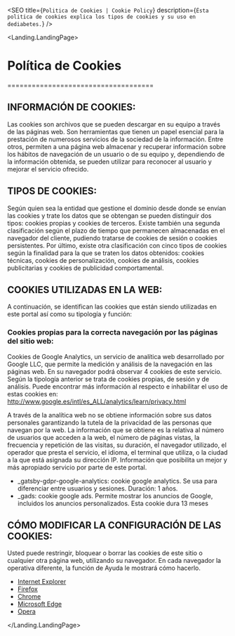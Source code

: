 

<Layout>

<SEO title={`Politica de Cookies | Cookie Policy`} description={`Ésta politica de cookies explica los tipos de cookies y su uso en dediabetes.`} />

<Landing.LandingPage>


# Política de Cookies
====================================


## INFORMACIÓN DE COOKIES:

Las cookies son archivos que se pueden descargar en su equipo a través de las páginas web. Son herramientas que tienen un papel esencial para la prestación de numerosos servicios de la sociedad de la información. Entre otros, permiten a una página web almacenar y recuperar información sobre los hábitos de navegación de un usuario o de su equipo y, dependiendo de la información obtenida, se pueden utilizar para reconocer al usuario y mejorar el servicio ofrecido.

## TIPOS DE COOKIES:

Según quien sea la entidad que gestione el dominio desde donde se envían las cookies y trate los datos que se obtengan se pueden distinguir dos tipos: cookies propias y cookies de terceros.
Existe también una segunda clasificación según el plazo de tiempo que permanecen almacenadas en el navegador del cliente, pudiendo tratarse de cookies de sesión o cookies persistentes.
Por último, existe otra clasificación con cinco tipos de cookies según la finalidad para la que se traten los datos obtenidos: cookies técnicas, cookies de personalización, cookies de análisis, cookies publicitarias y cookies de publicidad comportamental.

## COOKIES UTILIZADAS EN LA WEB:
A continuación, se identifican las cookies que están siendo utilizadas en este portal así como su tipología y función:

### Cookies propias para la correcta navegación por las páginas del sitio web:

Cookies de Google Analytics, un servicio de analítica web desarrollado por Google LLC, que permite la medición y análisis de la navegación en las páginas web. En su navegador podrá observar 4 cookies de este servicio. Según la tipología anterior se trata de cookies propias, de sesión y de análisis. Puede encontrar más información al respecto e inhabilitar el uso de estas cookies en: http://www.google.es/intl/es_ALL/analytics/learn/privacy.html

A través de la analítica web no se obtiene información sobre sus datos personales garantizando la tutela de la privacidad de las personas que navegan por la web. La información que se obtiene es la relativa al número de usuarios que acceden a la web, el número de páginas vistas, la frecuencia y repetición de las visitas, su duración, el navegador utilizado, el operador que presta el servicio, el idioma, el terminal que utiliza, o la ciudad a la que está asignada su dirección IP. Información que posibilita un mejor y más apropiado servicio por parte de este portal.

- _gatsby-gdpr-google-analytics: cookie google analytics. Se usa para diferenciar entre usuarios y sesiones. Duración: 1 años.
- _gads: cookie google ads. Permite mostrar los anuncios de Google, incluidos los anuncios personalizados. Esta cookie dura 13 meses

## CÓMO MODIFICAR LA CONFIGURACIÓN DE LAS COOKIES:
Usted puede restringir, bloquear o borrar las cookies de este sitio o cualquier otra página web, utilizando su navegador. En cada navegador la operativa diferente, la función de Ayuda le mostrará cómo hacerlo.

- [Internet Explorer](http://windows.microsoft.com/es-xl/internet-explorer/delete-manage-cookies#ie=)
- [Firefox](https://support.mozilla.org/es/kb/Borrar%20cookies)
- [Chrome](https://support.google.com/chrome/answer/95647?hl=)
- [Microsoft Edge](https://support.microsoft.com/es-es/products/microsoft-edge)
- [Opera](http://help.opera.com/Windows/8.54/es-ES/index.html)





</Landing.LandingPage>


</Layout>